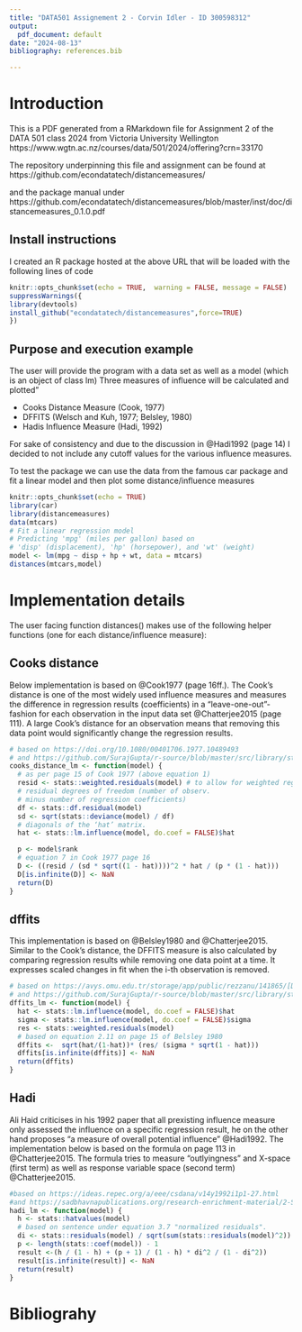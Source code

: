 ```yaml
---
title: "DATA501 Assignement 2 - Corvin Idler - ID 300598312"
output:
  pdf_document: default
date: "2024-08-13"
bibliography: references.bib 

---
```

# Introduction

This is a PDF generated from a RMarkdown file for Assignment 2 of the DATA 501 class 2024 from Victoria University Wellington
https://www.wgtn.ac.nz/courses/data/501/2024/offering?crn=33170

The repository underpinning this file and assignment can be found at https://github.com/econdatatech/distancemeasures/

and the package manual under 
https://github.com/econdatatech/distancemeasures/blob/master/inst/doc/distancemeasures_0.1.0.pdf

## Install instructions
I created an R package hosted at the above URL that will be loaded with the following lines of code

```r
knitr::opts_chunk$set(echo = TRUE,  warning = FALSE, message = FALSE)
suppressWarnings({ 
library(devtools)
install_github("econdatatech/distancemeasures",force=TRUE)
}) 
```
## Purpose and execution example
The user will provide the program with a data set as well as a model (which is an object of class lm)
Three measures of influence will be calculated and plotted"

* Cooks Distance Measure (Cook, 1977) 
* DFFITS (Welsch and Kuh, 1977; Belsley, 1980) 
* Hadis Influence Measure (Hadi, 1992) 

For sake of consistency and due to the discussion in @Hadi1992 (page 14) I decided to not include any cutoff values for the various influence measures. 

To test the package we can use the data from the famous car package and fit a linear model and then plot some distance/influence measures

```r
knitr::opts_chunk$set(echo = TRUE)
library(car)
library(distancemeasures)
data(mtcars)
# Fit a linear regression model
# Predicting 'mpg' (miles per gallon) based on 
# 'disp' (displacement), 'hp' (horsepower), and 'wt' (weight)
model <- lm(mpg ~ disp + hp + wt, data = mtcars)
distances(mtcars,model)
```

# Implementation details
The user facing function distances() makes use of the following helper functions (one for each distance/influence measure):

## Cooks distance
Below implementation is based on @Cook1977 (page 16ff.). The Cook's distance is one of the most widely used influence measures and measures the difference in regression results (coefficients) in a "leave-one-out"-fashion for each observation in the input data set @Chatterjee2015 (page 111). A large Cook's distance for an observation means that removing this data point would significantly change the regression results.

```r
# based on https://doi.org/10.1080/00401706.1977.10489493
# and https://github.com/SurajGupta/r-source/blob/master/src/library/stats/R/lm.influence.R
cooks_distance_lm <- function(model) {
  # as per page 15 of Cook 1977 (above equation 1)
  resid <- stats::weighted.residuals(model) # to allow for weighted regression
  # residual degrees of freedom (number of observ.
  # minus number of regression coefficients)
  df <- stats::df.residual(model)
  sd <- sqrt(stats::deviance(model) / df)
  # diagonals of the ‘hat’ matrix.
  hat <- stats::lm.influence(model, do.coef = FALSE)$hat

  p <- model$rank
  # equation 7 in Cook 1977 page 16
  D <- ((resid / (sd * sqrt((1 - hat))))^2 * hat / (p * (1 - hat)))
  D[is.infinite(D)] <- NaN
  return(D)
}
```


## dffits
This implementation is based on @Belsley1980 and @Chatterjee2015.
Similar to the Cook's distance, the DFFITS measure is also calculated by comparing regression results while removing one data point at a time. It expresses scaled changes in fit when the i-th observation is removed.

```r

# based on https://avys.omu.edu.tr/storage/app/public/rezzanu/141865/[David_A._Belsley,_Edwin_Kuh,_Roy_E._Welsch]_Regre(BookFi.org).pdf
# and https://github.com/SurajGupta/r-source/blob/master/src/library/stats/R/lm.influence.R
dffits_lm <- function(model) {
  hat <- stats::lm.influence(model, do.coef = FALSE)$hat
  sigma <- stats::lm.influence(model, do.coef = FALSE)$sigma
  res <- stats::weighted.residuals(model)
  # based on equation 2.11 on page 15 of Belsley 1980
  dffits <-  sqrt(hat/(1-hat))* (res/ (sigma * sqrt(1 - hat)))
  dffits[is.infinite(dffits)] <- NaN
  return(dffits)
}
```

## Hadi
Ali Haid criticises in his 1992 paper that all prexisting influence measure only assessed the influence on a specific regression result, he on the other hand proposes "a measure of overall potential influence" @Hadi1992. The implementation below is based on the formula on page 113 in @Chatterjee2015. The formula tries to measure "outlyingness" and X-space (first term) as well as response variable space (second term) @Chatterjee2015.
```r
#based on https://ideas.repec.org/a/eee/csdana/v14y1992i1p1-27.html
#and https://sadbhavnapublications.org/research-enrichment-material/2-Statistical-Books/Regression-Analysis-by-Example.pdf
hadi_lm <- function(model) {
  h <- stats::hatvalues(model)
  # based on sentence under equation 3.7 "normalized residuals". 
  di <- stats::residuals(model) / sqrt(sum(stats::residuals(model)^2))
  p <- length(stats::coef(model)) - 1
  result <-(h / (1 - h) + (p + 1) / (1 - h) * di^2 / (1 - di^2))
  result[is.infinite(result)] <- NaN
  return(result)
}
```
# Bibliograhy


